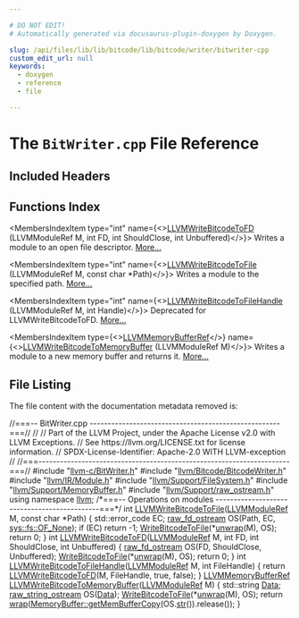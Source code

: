 ```yaml
---

# DO NOT EDIT!
# Automatically generated via docusaurus-plugin-doxygen by Doxygen.

slug: /api/files/lib/lib/bitcode/lib/bitcode/writer/bitwriter-cpp
custom_edit_url: null
keywords:
  - doxygen
  - reference
  - file

---
```





# The `BitWriter.cpp` File Reference

<DoxygenPage pluginConfig={pluginConfig}>



## Included Headers

<IncludesList>
<IncludesListItem
  filePath="llvm-c/BitWriter.h"
  permalink="/docs/api/files/include/include/llvm-c/bitwriter-h"
  isLocal="true" />
<IncludesListItem
  filePath="llvm/Bitcode/BitcodeWriter.h"
  permalink="/docs/api/files/include/include/llvm/include/llvm/bitcode/bitcodewriter-h"
  isLocal="true" />
<IncludesListItem
  filePath="llvm/IR/Module.h"
  permalink="/docs/api/files/include/include/llvm/include/llvm/ir/module-h"
  isLocal="true" />
<IncludesListItem
  filePath="llvm/Support/FileSystem.h"
  permalink="/docs/api/files/include/include/llvm/include/llvm/support/filesystem-h"
  isLocal="true" />
<IncludesListItem
  filePath="llvm/Support/MemoryBuffer.h"
  permalink="/docs/api/files/include/include/llvm/include/llvm/support/memorybuffer-h"
  isLocal="true" />
<IncludesListItem
  filePath="llvm/Support/raw_ostream.h"
  permalink="/docs/api/files/include/include/llvm/include/llvm/support/raw-ostream-h"
  isLocal="true" />
</IncludesList>

## Functions Index

<MembersIndex>

<MembersIndexItem
  type="int"
  name={<><a href="/docs/api/groups/llvmcbitwriter/#ga75ab6d85381957cd9c487b4bd1069bce">LLVMWriteBitcodeToFD</a> (LLVMModuleRef M, int FD, int ShouldClose, int Unbuffered)</>}>
Writes a module to an open file descriptor. <a href="/docs/api/groups/llvmcbitwriter/#ga75ab6d85381957cd9c487b4bd1069bce">More...</a>
</MembersIndexItem>

<MembersIndexItem
  type="int"
  name={<><a href="/docs/api/groups/llvmcbitwriter/#ga10b86ad44bcad46fcf80cc525949703d">LLVMWriteBitcodeToFile</a> (LLVMModuleRef M, const char &#42;Path)</>}>
Writes a module to the specified path. <a href="/docs/api/groups/llvmcbitwriter/#ga10b86ad44bcad46fcf80cc525949703d">More...</a>
</MembersIndexItem>

<MembersIndexItem
  type="int"
  name={<><a href="/docs/api/groups/llvmcbitwriter/#ga265dfc97cc8af15a31cf876a107fb7d0">LLVMWriteBitcodeToFileHandle</a> (LLVMModuleRef M, int Handle)</>}>
Deprecated for LLVMWriteBitcodeToFD. <a href="/docs/api/groups/llvmcbitwriter/#ga265dfc97cc8af15a31cf876a107fb7d0">More...</a>
</MembersIndexItem>

<MembersIndexItem
  type={<><a href="/docs/api/groups/llvmcsupporttypes/#ga9867eaa7b17ba17405cdf2539bedb108">LLVMMemoryBufferRef</a></>}
  name={<><a href="/docs/api/groups/llvmcbitwriter/#ga43cccd6ab4fe5c042fc59d972430c97f">LLVMWriteBitcodeToMemoryBuffer</a> (LLVMModuleRef M)</>}>
Writes a module to a new memory buffer and returns it. <a href="/docs/api/groups/llvmcbitwriter/#ga43cccd6ab4fe5c042fc59d972430c97f">More...</a>
</MembersIndexItem>

</MembersIndex>


## File Listing

The file content with the documentation metadata removed is:

<ProgramListing>

<Link id="l00001" /><CodeLine lineNumber="1"><Highlight kind="comment">//===-- BitWriter.cpp -----------------------------------------------------===//</Highlight><Highlight kind="normal"></Highlight></CodeLine>
<Link id="l00002" /><CodeLine lineNumber="2"><Highlight kind="normal"></Highlight><Highlight kind="comment">//</Highlight><Highlight kind="normal"></Highlight></CodeLine>
<Link id="l00003" /><CodeLine lineNumber="3"><Highlight kind="normal"></Highlight><Highlight kind="comment">// Part of the LLVM Project, under the Apache License v2.0 with LLVM Exceptions.</Highlight><Highlight kind="normal"></Highlight></CodeLine>
<Link id="l00004" /><CodeLine lineNumber="4"><Highlight kind="normal"></Highlight><Highlight kind="comment">// See https://llvm.org/LICENSE.txt for license information.</Highlight><Highlight kind="normal"></Highlight></CodeLine>
<Link id="l00005" /><CodeLine lineNumber="5"><Highlight kind="normal"></Highlight><Highlight kind="comment">// SPDX-License-Identifier: Apache-2.0 WITH LLVM-exception</Highlight><Highlight kind="normal"></Highlight></CodeLine>
<Link id="l00006" /><CodeLine lineNumber="6"><Highlight kind="normal"></Highlight><Highlight kind="comment">//</Highlight><Highlight kind="normal"></Highlight></CodeLine>
<Link id="l00007" /><CodeLine lineNumber="7"><Highlight kind="normal"></Highlight><Highlight kind="comment">//===----------------------------------------------------------------------===//</Highlight><Highlight kind="normal"></Highlight></CodeLine>
<Link id="l00008" /><CodeLine lineNumber="8"><Highlight kind="normal"></Highlight></CodeLine>
<Link id="l00009" /><CodeLine lineNumber="9"><Highlight kind="normal"></Highlight><Highlight kind="preprocessor">#include &quot;<a href="/docs/api/files/include/include/llvm-c/bitwriter-h">llvm-c/BitWriter.h</a>&quot;</Highlight><Highlight kind="normal"></Highlight></CodeLine>
<Link id="l00010" /><CodeLine lineNumber="10"><Highlight kind="normal"></Highlight><Highlight kind="preprocessor">#include &quot;<a href="/docs/api/files/include/include/llvm/include/llvm/bitcode/bitcodewriter-h">llvm/Bitcode/BitcodeWriter.h</a>&quot;</Highlight><Highlight kind="normal"></Highlight></CodeLine>
<Link id="l00011" /><CodeLine lineNumber="11"><Highlight kind="normal"></Highlight><Highlight kind="preprocessor">#include &quot;<a href="/docs/api/files/include/include/llvm/include/llvm/ir/module-h">llvm/IR/Module.h</a>&quot;</Highlight><Highlight kind="normal"></Highlight></CodeLine>
<Link id="l00012" /><CodeLine lineNumber="12"><Highlight kind="normal"></Highlight><Highlight kind="preprocessor">#include &quot;<a href="/docs/api/files/include/include/llvm/include/llvm/support/filesystem-h">llvm/Support/FileSystem.h</a>&quot;</Highlight><Highlight kind="normal"></Highlight></CodeLine>
<Link id="l00013" /><CodeLine lineNumber="13"><Highlight kind="normal"></Highlight><Highlight kind="preprocessor">#include &quot;<a href="/docs/api/files/include/include/llvm/include/llvm/support/memorybuffer-h">llvm/Support/MemoryBuffer.h</a>&quot;</Highlight><Highlight kind="normal"></Highlight></CodeLine>
<Link id="l00014" /><CodeLine lineNumber="14"><Highlight kind="normal"></Highlight><Highlight kind="preprocessor">#include &quot;<a href="/docs/api/files/include/include/llvm/include/llvm/support/raw-ostream-h">llvm/Support/raw&#95;ostream.h</a>&quot;</Highlight><Highlight kind="normal"></Highlight></CodeLine>
<Link id="l00015" /><CodeLine lineNumber="15"><Highlight kind="normal"></Highlight><Highlight kind="keyword">using namespace </Highlight><Highlight kind="normal"><a href="/docs/api/namespaces/llvm">llvm</a>;</Highlight></CodeLine>
<Link id="l00016" /><CodeLine lineNumber="16"><Highlight kind="normal"></Highlight></CodeLine>
<Link id="l00017" /><CodeLine lineNumber="17"><Highlight kind="normal"></Highlight></CodeLine>
<Link id="l00018" /><CodeLine lineNumber="18"><Highlight kind="normal"></Highlight><Highlight kind="comment">/&#42;===-- Operations on modules ---------------------------------------------===&#42;/</Highlight><Highlight kind="normal"></Highlight></CodeLine>
<Link id="l00019" /><CodeLine lineNumber="19"><Highlight kind="normal"></Highlight></CodeLine>
<Link id="l00020" /><CodeLine lineNumber="20" lineLink="/docs/api/groups/llvmcbitwriter/#ga10b86ad44bcad46fcf80cc525949703d"><Highlight kind="normal"></Highlight><Highlight kind="keywordtype">int</Highlight><Highlight kind="normal"> <a href="/docs/api/groups/llvmcbitwriter/#ga10b86ad44bcad46fcf80cc525949703d">LLVMWriteBitcodeToFile</a>(<a href="/docs/api/groups/llvmcsupporttypes/#gad1d1bb5f901c903a0cf09c5a053c9c56">LLVMModuleRef</a> M, </Highlight><Highlight kind="keyword">const</Highlight><Highlight kind="normal"> </Highlight><Highlight kind="keywordtype">char</Highlight><Highlight kind="normal"> &#42;Path) &#123;</Highlight></CodeLine>
<Link id="l00021" /><CodeLine lineNumber="21"><Highlight kind="normal">  std::error&#95;code EC;</Highlight></CodeLine>
<Link id="l00022" /><CodeLine lineNumber="22"><Highlight kind="normal">  <a href="/docs/api/classes/llvm/raw-fd-ostream">raw&#95;fd&#95;ostream</a> OS(Path, EC, <a href="/docs/api/namespaces/llvm/sys/fs/#a662978c0cdf81de0d448032f142a3695a8ae6a0a158ab49e5bbe92cbc2cabcbcd">sys::fs::OF&#95;None</a>);</Highlight></CodeLine>
<Link id="l00023" /><CodeLine lineNumber="23"><Highlight kind="normal"></Highlight></CodeLine>
<Link id="l00024" /><CodeLine lineNumber="24"><Highlight kind="normal">  </Highlight><Highlight kind="keywordflow">if</Highlight><Highlight kind="normal"> (EC)</Highlight></CodeLine>
<Link id="l00025" /><CodeLine lineNumber="25"><Highlight kind="normal">    </Highlight><Highlight kind="keywordflow">return</Highlight><Highlight kind="normal"> -1;</Highlight></CodeLine>
<Link id="l00026" /><CodeLine lineNumber="26"><Highlight kind="normal"></Highlight></CodeLine>
<Link id="l00027" /><CodeLine lineNumber="27"><Highlight kind="normal">  <a href="/docs/api/namespaces/llvm/#a199eb3a521b35ac20b20b7460bf2dabb">WriteBitcodeToFile</a>(&#42;<a href="/docs/api/namespaces/llvm/#aa3d613e3ad429bdb5b1a7d22796028e9">unwrap</a>(M), OS);</Highlight></CodeLine>
<Link id="l00028" /><CodeLine lineNumber="28"><Highlight kind="normal">  </Highlight><Highlight kind="keywordflow">return</Highlight><Highlight kind="normal"> 0;</Highlight></CodeLine>
<Link id="l00029" /><CodeLine lineNumber="29"><Highlight kind="normal">&#125;</Highlight></CodeLine>
<Link id="l00030" /><CodeLine lineNumber="30"><Highlight kind="normal"></Highlight></CodeLine>
<Link id="l00031" /><CodeLine lineNumber="31" lineLink="/docs/api/groups/llvmcbitwriter/#ga75ab6d85381957cd9c487b4bd1069bce"><Highlight kind="normal"></Highlight><Highlight kind="keywordtype">int</Highlight><Highlight kind="normal"> <a href="/docs/api/groups/llvmcbitwriter/#ga75ab6d85381957cd9c487b4bd1069bce">LLVMWriteBitcodeToFD</a>(<a href="/docs/api/groups/llvmcsupporttypes/#gad1d1bb5f901c903a0cf09c5a053c9c56">LLVMModuleRef</a> M, </Highlight><Highlight kind="keywordtype">int</Highlight><Highlight kind="normal"> FD, </Highlight><Highlight kind="keywordtype">int</Highlight><Highlight kind="normal"> ShouldClose,</Highlight></CodeLine>
<Link id="l00032" /><CodeLine lineNumber="32"><Highlight kind="normal">                         </Highlight><Highlight kind="keywordtype">int</Highlight><Highlight kind="normal"> Unbuffered) &#123;</Highlight></CodeLine>
<Link id="l00033" /><CodeLine lineNumber="33"><Highlight kind="normal">  <a href="/docs/api/classes/llvm/raw-fd-ostream">raw&#95;fd&#95;ostream</a> OS(FD, ShouldClose, Unbuffered);</Highlight></CodeLine>
<Link id="l00034" /><CodeLine lineNumber="34"><Highlight kind="normal"></Highlight></CodeLine>
<Link id="l00035" /><CodeLine lineNumber="35"><Highlight kind="normal">  <a href="/docs/api/namespaces/llvm/#a199eb3a521b35ac20b20b7460bf2dabb">WriteBitcodeToFile</a>(&#42;<a href="/docs/api/namespaces/llvm/#aa3d613e3ad429bdb5b1a7d22796028e9">unwrap</a>(M), OS);</Highlight></CodeLine>
<Link id="l00036" /><CodeLine lineNumber="36"><Highlight kind="normal">  </Highlight><Highlight kind="keywordflow">return</Highlight><Highlight kind="normal"> 0;</Highlight></CodeLine>
<Link id="l00037" /><CodeLine lineNumber="37"><Highlight kind="normal">&#125;</Highlight></CodeLine>
<Link id="l00038" /><CodeLine lineNumber="38"><Highlight kind="normal"></Highlight></CodeLine>
<Link id="l00039" /><CodeLine lineNumber="39" lineLink="/docs/api/groups/llvmcbitwriter/#ga265dfc97cc8af15a31cf876a107fb7d0"><Highlight kind="normal"></Highlight><Highlight kind="keywordtype">int</Highlight><Highlight kind="normal"> <a href="/docs/api/groups/llvmcbitwriter/#ga265dfc97cc8af15a31cf876a107fb7d0">LLVMWriteBitcodeToFileHandle</a>(<a href="/docs/api/groups/llvmcsupporttypes/#gad1d1bb5f901c903a0cf09c5a053c9c56">LLVMModuleRef</a> M, </Highlight><Highlight kind="keywordtype">int</Highlight><Highlight kind="normal"> FileHandle) &#123;</Highlight></CodeLine>
<Link id="l00040" /><CodeLine lineNumber="40"><Highlight kind="normal">  </Highlight><Highlight kind="keywordflow">return</Highlight><Highlight kind="normal"> <a href="/docs/api/groups/llvmcbitwriter/#ga75ab6d85381957cd9c487b4bd1069bce">LLVMWriteBitcodeToFD</a>(M, FileHandle, </Highlight><Highlight kind="keyword">true</Highlight><Highlight kind="normal">, </Highlight><Highlight kind="keyword">false</Highlight><Highlight kind="normal">);</Highlight></CodeLine>
<Link id="l00041" /><CodeLine lineNumber="41"><Highlight kind="normal">&#125;</Highlight></CodeLine>
<Link id="l00042" /><CodeLine lineNumber="42"><Highlight kind="normal"></Highlight></CodeLine>
<Link id="l00043" /><CodeLine lineNumber="43" lineLink="/docs/api/groups/llvmcbitwriter/#ga43cccd6ab4fe5c042fc59d972430c97f"><Highlight kind="normal"><a href="/docs/api/groups/llvmcsupporttypes/#ga9867eaa7b17ba17405cdf2539bedb108">LLVMMemoryBufferRef</a> <a href="/docs/api/groups/llvmcbitwriter/#ga43cccd6ab4fe5c042fc59d972430c97f">LLVMWriteBitcodeToMemoryBuffer</a>(<a href="/docs/api/groups/llvmcsupporttypes/#gad1d1bb5f901c903a0cf09c5a053c9c56">LLVMModuleRef</a> M) &#123;</Highlight></CodeLine>
<Link id="l00044" /><CodeLine lineNumber="44"><Highlight kind="normal">  std::string <a href="/docs/api/namespaces/llvm/#aa20539e89704d20b98b97e9c3feac934">Data</a>;</Highlight></CodeLine>
<Link id="l00045" /><CodeLine lineNumber="45"><Highlight kind="normal">  <a href="/docs/api/classes/llvm/raw-string-ostream">raw&#95;string&#95;ostream</a> OS(<a href="/docs/api/namespaces/llvm/#aa20539e89704d20b98b97e9c3feac934">Data</a>);</Highlight></CodeLine>
<Link id="l00046" /><CodeLine lineNumber="46"><Highlight kind="normal"></Highlight></CodeLine>
<Link id="l00047" /><CodeLine lineNumber="47"><Highlight kind="normal">  <a href="/docs/api/namespaces/llvm/#a199eb3a521b35ac20b20b7460bf2dabb">WriteBitcodeToFile</a>(&#42;<a href="/docs/api/namespaces/llvm/#aa3d613e3ad429bdb5b1a7d22796028e9">unwrap</a>(M), OS);</Highlight></CodeLine>
<Link id="l00048" /><CodeLine lineNumber="48"><Highlight kind="normal">  </Highlight><Highlight kind="keywordflow">return</Highlight><Highlight kind="normal"> <a href="/docs/api/namespaces/llvm/#ac9a23c88949ad27ad62f0ee03254ee3a">wrap</a>(<a href="/docs/api/classes/llvm/memorybuffer/#a32d2c9ba9019e6e41605c60acd06bd09">MemoryBuffer::getMemBufferCopy</a>(OS.<a href="/docs/api/classes/llvm/raw-string-ostream/#a6732e8d3ff8100a662ce73634840b990">str</a>()).release());</Highlight></CodeLine>
<Link id="l00049" /><CodeLine lineNumber="49"><Highlight kind="normal">&#125;</Highlight></CodeLine>

</ProgramListing>


</DoxygenPage>
